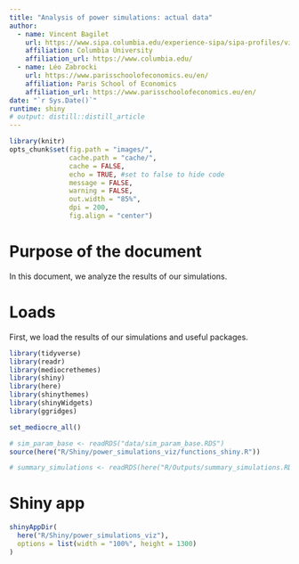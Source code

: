 ```yaml
---
title: "Analysis of power simulations: actual data"
author:
  - name: Vincent Bagilet 
    url: https://www.sipa.columbia.edu/experience-sipa/sipa-profiles/vincent-bagilet
    affiliation: Columbia University
    affiliation_url: https://www.columbia.edu/
  - name: Léo Zabrocki 
    url: https://www.parisschoolofeconomics.eu/en/
    affiliation: Paris School of Economics
    affiliation_url: https://www.parisschoolofeconomics.eu/en/
date: "`r Sys.Date()`"
runtime: shiny
# output: distill::distill_article
---
```


<style>
body {
text-align: justify}
</style>

```r
library(knitr)
opts_chunk$set(fig.path = "images/",
               cache.path = "cache/",
               cache = FALSE,
               echo = TRUE, #set to false to hide code
               message = FALSE,
               warning = FALSE,
               out.width = "85%",
               dpi = 200,
               fig.align = "center")  
```  

# Purpose of the document

In this document, we analyze the results of our simulations.

# Loads

First, we load the results of our simulations and useful packages.

```r
library(tidyverse) 
library(readr)
library(mediocrethemes)
library(shiny)
library(here)
library(shinythemes)
library(shinyWidgets)
library(ggridges)

set_mediocre_all()

# sim_param_base <- readRDS("data/sim_param_base.RDS")
source(here("R/Shiny/power_simulations_viz/functions_shiny.R"))

# summary_simulations <- readRDS(here("R/Outputs/summary_simulations.RDS"))
```

# Shiny app

```r
shinyAppDir(
  here("R/Shiny/power_simulations_viz"),
  options = list(width = "100%", height = 1300)
)
```

<!-- # Quick analysis -->

<!-- First, we graph of the evolution of type M, type S and power for each quasi-experiment as a function of different parameters, holding other parameters constant. This function takes as input a "summary_simulations" type of data frame. -->

<!-- ```{r} -->
<!-- graph_evol_by_exp <- function(df, var_param = "n_days_study", stat = "power") { -->

<!--   var_param_name <- str_replace_all(var_param, "_", " ") -->
<!--   stat_name <- str_replace_all(stat, "_", " ") -->

<!--   #considering baseline values -->
<!--   df_filtered <- df %>%  -->
<!--     filter(str_detect(formula, "temperature")) #to only consider the model with all covariates -->

<!--   if (var_param != "p_treat") { -->
<!--     df_filtered <- df_filtered %>%  -->
<!--       filter(p_treat == sim_param_base[["p_treat"]]) -->
<!--   }  -->
<!--   if (!(var_param %in% c("n_days_study", "average_n_obs"))) { -->
<!--     df_filtered <- df_filtered %>%  -->
<!--       filter(n_days_study == sim_param_base[["n_days_study"]]) -->
<!--   }  -->
<!--   if (var_param != "percent_effect_size") { -->
<!--     df_filtered <- df_filtered %>%  -->
<!--       filter(percent_effect_size == sim_param_base[["percent_effect_size"]]) -->
<!--   } -->

<!--   #graph itself -->
<!--   graph <- df_filtered %>%  -->
<!--     mutate( -->
<!--       quasi_exp = str_to_sentence(str_replace_all(quasi_exp, "_", " ")) -->
<!--     ) %>%  -->
<!--     ggplot(aes(x = .data[[var_param]], y = .data[[stat]])) + #, color = .data[[quasi_exp]] +  -->
<!--     geom_point() + -->
<!--     geom_line(linetype = "dashed", size = 0.1) + -->
<!--     facet_wrap(~ quasi_exp) + -->
<!--     ylim(c(0, ifelse(stat == "power", 100, NA))) + -->
<!--     labs( -->
<!--       title = paste( -->
<!--         str_to_title(stat_name), ifelse(stat == "power", "increases", "decreases"), -->
<!--         "with", var_param_name -->
<!--       ), -->
<!--       subtitle = "Comparison across quasi-experiments", -->
<!--       x = var_param_name, -->
<!--       y = str_to_title(stat_name) -->
<!--     )  -->
<!--     # theme(legend.position = "none") -->

<!--   return(graph) -->
<!-- }  -->

<!-- # graph_evol_by_exp(summary_simulations) -->
<!-- ``` -->

<!-- We then plot all the graphs. To do so, we create a tibble containing every  parameter and statistics we want to plot and map our function on this tibble. -->

<!-- ```{r} -->
<!-- stat <- c("power", "type_m", "type_s") -->
<!-- var_param <-  c("n_days_study", "average_n_obs", "percent_effect_size", "p_treat") -->

<!-- param_by_exp <- crossing(stat, var_param) -->

<!-- pmap(param_by_exp, graph_evol_by_exp, df = summary_simulations) -->
<!-- ``` -->

<!-- We can also plot the graphs for each parameter separately, for a better readability. -->

<!-- ## Length study -->

<!-- ```{r} -->
<!-- map( -->
<!--   stat,  -->
<!--   graph_evol_by_exp,  -->
<!--   df = summary_simulations,  -->
<!--   var_param = "n_days_study" -->
<!-- ) -->

<!-- map( -->
<!--   stat,  -->
<!--   graph_evol_by_exp,  -->
<!--   df = summary_simulations,  -->
<!--   var_param = "average_n_obs" -->
<!-- ) -->
<!-- ``` -->

<!-- ## Effect size -->

<!-- ```{r} -->
<!-- map( -->
<!--   stat,  -->
<!--   graph_evol_by_exp,  -->
<!--   df = summary_simulations,  -->
<!--   var_param = "percent_effect_size" -->
<!-- ) -->
<!-- ``` -->

<!-- ## Proportion of treated days -->

<!-- ```{r} -->
<!-- map( -->
<!--   stat,  -->
<!--   graph_evol_by_exp,  -->
<!--   df = summary_simulations,  -->
<!--   var_param = "p_treat" -->
<!-- ) -->
<!-- ``` -->


<!-- ```{r} -->
<!-- # check_distrib_estimate <- function(df) { -->
<!-- #  -->
<!-- #   #only consider baseline values -->
<!-- #   df_baseline <- df %>%  -->
<!-- #     filter(str_detect(formula, "resp_total")) %>%  -->
<!-- #     select(quasi_exp, n_days, n_cities, p_obs_treat, percent_effect_size, id_method) %>%  -->
<!-- #     inner_join( -->
<!-- #       df, -->
<!-- #       by = c("quasi_exp", "n_days", "n_cities", "p_obs_treat", "percent_effect_size", "id_method") -->
<!-- #     ) %>%  -->
<!-- #     filter(str_detect(formula, "death_total")) -->
<!-- #  -->
<!-- #   graph <- df_baseline %>% -->
<!-- #     # mutate(significant = (p_value < 0.05)) %>% -->
<!-- #     filter(id_method == "OLS") %>% -->
<!-- #     ggplot() + -->
<!-- #     geom_density(aes(x = estimate)) + -->
<!-- #     geom_vline(aes(xintercept = mean(true_effect))) + -->
<!-- #     # facet_wrap(~ id_method) -->
<!-- #     labs( -->
<!-- #       title = "Distribution of estimates by identification method", -->
<!-- #       subtitle = "Comparison to the true effect" -->
<!-- #     ) -->
<!-- #      -->
<!-- #   return(graph) -->
<!-- # } -->

<!-- ``` -->


